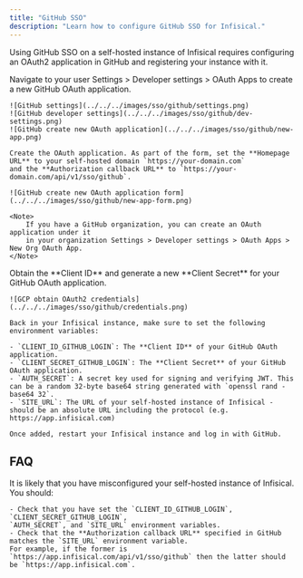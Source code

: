 ```yaml
---
title: "GitHub SSO"
description: "Learn how to configure GitHub SSO for Infisical."
---
```


Using GitHub SSO on a self-hosted instance of Infisical requires configuring an OAuth2 application in GitHub and registering your instance with it.

<Steps>
  <Step title="Create an OAuth application in GitHub">
    Navigate to your user Settings > Developer settings > OAuth Apps to create a new GitHub OAuth application.

    ![GitHub settings](../../../images/sso/github/settings.png)
    ![GitHub developer settings](../../../images/sso/github/dev-settings.png)
    ![GitHub create new OAuth application](../../../images/sso/github/new-app.png)

    Create the OAuth application. As part of the form, set the **Homepage URL** to your self-hosted domain `https://your-domain.com`
    and the **Authorization callback URL** to `https://your-domain.com/api/v1/sso/github`.

    ![GitHub create new OAuth application form](../../../images/sso/github/new-app-form.png)

    <Note>
        If you have a GitHub organization, you can create an OAuth application under it
        in your organization Settings > Developer settings > OAuth Apps > New Org OAuth App.
    </Note>
  </Step>
  <Step title="Add your OAuth application credentials to Infisical">
    Obtain the **Client ID** and generate a new **Client Secret** for your GitHub OAuth application.

    ![GCP obtain OAuth2 credentials](../../../images/sso/github/credentials.png)

    Back in your Infisical instance, make sure to set the following environment variables:

    - `CLIENT_ID_GITHUB_LOGIN`: The **Client ID** of your GitHub OAuth application.
    - `CLIENT_SECRET_GITHUB_LOGIN`: The **Client Secret** of your GitHub OAuth application.
    - `AUTH_SECRET`: A secret key used for signing and verifying JWT. This can be a random 32-byte base64 string generated with `openssl rand -base64 32`.
    - `SITE_URL`: The URL of your self-hosted instance of Infisical - should be an absolute URL including the protocol (e.g. https://app.infisical.com)
      
    Once added, restart your Infisical instance and log in with GitHub.
  </Step>
</Steps>

## FAQ

<AccordionGroup>
  <Accordion title="Why is GitHub SSO not working?">
    It is likely that you have misconfigured your self-hosted instance of Infisical. You should:

    - Check that you have set the `CLIENT_ID_GITHUB_LOGIN`, `CLIENT_SECRET_GITHUB_LOGIN`, 
    `AUTH_SECRET`, and `SITE_URL` environment variables.
    - Check that the **Authorization callback URL** specified in GitHub matches the `SITE_URL` environment variable.
    For example, if the former is `https://app.infisical.com/api/v1/sso/github` then the latter should be `https://app.infisical.com`.
  </Accordion>
</AccordionGroup>